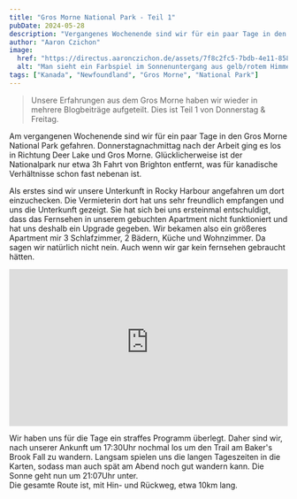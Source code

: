 ```yaml
---
title: "Gros Morne National Park - Teil 1"
pubDate: 2024-05-28
description: "Vergangenes Wochenende sind wir für ein paar Tage in den Gros Morne National Park gefahren."
author: "Aaron Czichon"
image:
  href: "https://directus.aaronczichon.de/assets/7f8c2fc5-7bdb-4e11-8588-d6dc6a116114.jpg?quality=70&width=1600"
  alt: "Man sieht ein Farbspiel im Sonnenuntergang aus gelb/rotem Himmel gemischt mit Wolken über einer Insel im Hintergrund. Davor das Meer mit einem kleinen Eisberg und weiteren Felsen im Wasser. "
tags: ["Kanada", "Newfoundland", "Gros Morne", "National Park"]
---
```



> Unsere Erfahrungen aus dem Gros Morne haben wir wieder in mehrere Blogbeiträge aufgeteilt. Dies ist Teil 1 von Donnerstag & Freitag.

Am vergangenen Wochenende sind wir für ein paar Tage in den Gros Morne National Park gefahren. Donnerstagnachmittag nach der Arbeit ging es los in Richtung Deer Lake und Gros Morne. Glücklicherweise ist der Nationalpark nur etwa 3h Fahrt von Brighton entfernt, was für kanadische Verhältnisse schon fast nebenan ist.

Als erstes sind wir unsere Unterkunft in Rocky Harbour angefahren um dort einzuchecken. Die Vermieterin dort hat uns sehr freundlich empfangen und uns die Unterkunft gezeigt. Sie hat sich bei uns ersteinmal entschuldigt, dass das Fernsehen in unserem gebuchten Apartment nicht funktioniert und hat uns deshalb ein Upgrade gegeben. Wir bekamen also ein größeres Apartment mir 3 Schlafzimmer, 2 Bädern, Küche und Wohnzimmer. Da sagen wir natürlich nicht nein. Auch wenn wir gar kein fernsehen gebraucht hätten.

<div style="position: relative; padding-top: 56.25%;">
  <iframe
    src="https://customer-rnx58v5rm01lsk0m.cloudflarestream.com/a6a1538f4faff3deb068a828d2262c42/iframe?poster=https%3A%2F%2Fcustomer-rnx58v5rm01lsk0m.cloudflarestream.com%2Fa6a1538f4faff3deb068a828d2262c42%2Fthumbnails%2Fthumbnail.jpg%3Ftime%3D%26height%3D600"
    loading="lazy"
    style="border: none; position: absolute; top: 0; left: 0; height: 100%; width: 100%;"
    allow="accelerometer; gyroscope; autoplay; encrypted-media; picture-in-picture;"
    allowfullscreen="true"
  ></iframe>
</div>

Wir haben uns für die Tage ein straffes Programm überlegt. Daher sind wir, nach unserer Ankunft um 17:30Uhr nochmal los um den Trail am Baker's Brook Fall zu wandern. Langsam spielen uns die langen Tageszeiten in die Karten, sodass man auch spät am Abend noch gut wandern kann. Die Sonne geht nun um 21:07Uhr unter.  
Die gesamte Route ist, mit Hin- und Rückweg, etwa 10km lang.

<DirectusImage assetId="e674ffde-7d5b-4afc-b607-99d241028ad1.jpg" />

<DirectusImage assetId="af3e47fe-e35a-4f61-8455-aa30dbe1cdd4.jpg" />
